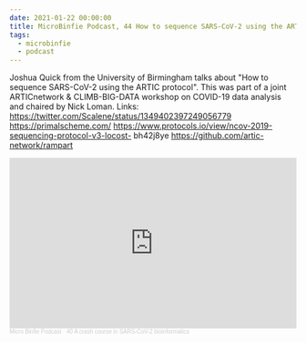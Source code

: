 ```yaml
---
date: 2021-01-22 00:00:00
title: MicroBinfie Podcast, 44 How to sequence SARS-CoV-2 using the ARTIC protocol with Joshua Quick
tags:
  - microbinfie
  - podcast
---
```

Joshua Quick from the University of Birmingham talks about "How to
sequence SARS-CoV-2 using the ARTIC protocol". This was part of a
joint ARTICnetwork & CLIMB-BIG-DATA workshop on COVID-19 data analysis
and chaired by Nick Loman.    Links:
https://twitter.com/Scalene/status/1349402397249056779
https://primalscheme.com/
https://www.protocols.io/view/ncov-2019-sequencing-protocol-v3-locost-
bh42j8ye https://github.com/artic-network/rampart

<iframe width="100%" height="300" scrolling="no" frameborder="no" allow="autoplay" src="https://w.soundcloud.com/player/?url=https%3A//api.soundcloud.com/tracks/968531137&color=%23ff5500&auto_play=false&hide_related=false&show_comments=true&show_user=true&show_reposts=false&show_teaser=true&visual=true"></iframe><div style="font-size: 10px; color: #cccccc;line-break: anywhere;word-break: normal;overflow: hidden;white-space: nowrap;text-overflow: ellipsis; font-family: Interstate,Lucida Grande,Lucida Sans Unicode,Lucida Sans,Garuda,Verdana,Tahoma,sans-serif;font-weight: 100;"><a href="https://soundcloud.com/microbinfie" title="Micro Binfie Podcast" target="_blank" style="color: #cccccc; text-decoration: none;">Micro Binfie Podcast</a> · <a href="https://soundcloud.com/microbinfie/40-a-crash-course-in-sars-cov-2-bioinformatics" title="44 How to sequence SARS-CoV-2 using the ARTIC protocol with Joshua Quick" target="_blank" style="color: #cccccc; text-decoration: none;">40 A crash course in SARS-CoV-2 bioinformatics</a></div>
